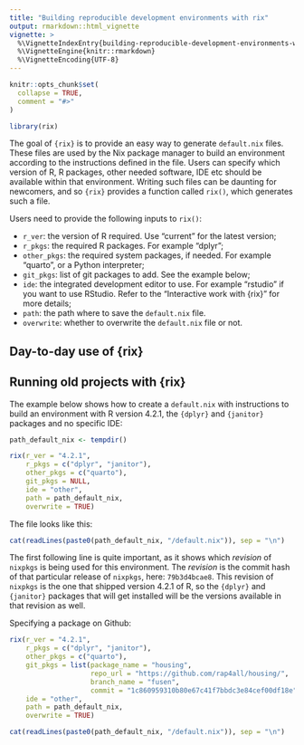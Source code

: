 ```yaml
---
title: "Building reproducible development environments with rix"
output: rmarkdown::html_vignette
vignette: >
  %\VignetteIndexEntry{building-reproducible-development-environments-with-rix}
  %\VignetteEngine{knitr::rmarkdown}
  %\VignetteEncoding{UTF-8}
---
```


```r
knitr::opts_chunk$set(
  collapse = TRUE,
  comment = "#>"
)
```

```r
library(rix)
```

<!-- WARNING - This vignette is generated by {fusen} from dev/building_envs_with_rix.Rmd: do not edit by hand -->

The goal of `{rix}` is to provide an easy way to generate `default.nix` files.
These files are used by the Nix package manager to build an environment
according to the instructions defined in the file. Users can specify which
version of R, R packages, other needed software, IDE etc should be available
within that environment. Writing such files can be daunting for newcomers, and
so `{rix}` provides a function called `rix()`, which generates such a file.

Users need to provide the following inputs to `rix()`:

- `r_ver`: the version of R required. Use "current" for the latest version;
- `r_pkgs`: the required R packages. For example "dplyr";
- `other_pkgs`: the required system packages, if needed. For example "quarto", or a Python interpreter;
- `git_pkgs`: list of git packages to add. See the example below;
- `ide`: the integrated development editor to use. For example "rstudio" if you want to use RStudio. Refer to the "Interactive work with {rix}" for more details;
- `path`: the path where to save the `default.nix` file.
- `overwrite`: whether to overwrite the `default.nix` file or not.


## Day-to-day use of {rix}

## Running old projects with {rix}

The example below shows how to create a `default.nix` with instructions to build
an environment with R version 4.2.1, the `{dplyr}` and `{janitor}` packages
and no specific IDE:


```r
path_default_nix <- tempdir()

rix(r_ver = "4.2.1",
    r_pkgs = c("dplyr", "janitor"),
    other_pkgs = c("quarto"),
    git_pkgs = NULL,
    ide = "other",
    path = path_default_nix,
    overwrite = TRUE)

```

The file looks like this:


```r
cat(readLines(paste0(path_default_nix, "/default.nix")), sep = "\n")
```

The first following line is quite important, as it shows which *revision* of
`nixpkgs` is being used for this environment. The *revision* is the commit
hash of that particular release of `nixpkgs`, here: `79b3d4bcae8`. This revision
of `nixpkgs` is the one that shipped version 4.2.1 of R, so the `{dplyr}` and
`{janitor}` packages that will get installed will be the versions available
in that revision as well.




Specifying a package on Github:


```r
rix(r_ver = "4.2.1",
    r_pkgs = c("dplyr", "janitor"),
    other_pkgs = c("quarto"),
    git_pkgs = list(package_name = "housing",
                    repo_url = "https://github.com/rap4all/housing/",
                    branch_name = "fusen",
                    commit = "1c860959310b80e67c41f7bbdc3e84cef00df18e"),
    ide = "other",
    path = path_default_nix,
    overwrite = TRUE)

```

```r
cat(readLines(paste0(path_default_nix, "/default.nix")), sep = "\n")
```

